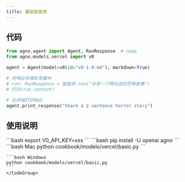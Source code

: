 ```yaml
---
title: 基础智能体
---
```

## 代码

```python cookbook/models/vercel/basic.py
from agno.agent import Agent, RunResponse  # noqa
from agno.models.vercel import v0

agent = Agent(model=v0(id="v0-1.0-md"), markdown=True)

# 将响应存储到变量中
# run: RunResponse = 智能体.run("分享一个两句话的恐怖故事")
# 打印(run.content)

# 在终端打印响应
agent.print_response("Share a 2 sentence horror story")
```

## 使用说明  

<Steps>
  <Snippet file="create-venv-step.mdx" />

  <Step title="设置您的 API 密钥">
    ```bash
    export V0_API_KEY=xxx
    ```
  </Step>

  <Step title="安装库">
    ```bash
    pip install -U openai agno
    ```
  </Step>

  <Step title="运行智能体">
    <CodeGroup>
    ```bash Mac
    python cookbook/models/vercel/basic.py
    ```

    ```bash Windows
    python cookbook/models/vercel/basic.py
    ```
    </CodeGroup>
  </Step>
</Steps>